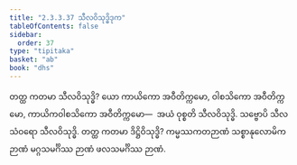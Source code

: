 ```yaml
---
title: "2.3.3.37 သီလဝိသုဒ္ဓိဒုက"
tableOfContents: false
sidebar:
  order: 37
type: "tipitaka"
basket: "ab"
book: "dhs"
---
```



<DynamicBreadcrumb />

<Division number="1372" book="dhs" e="ch" v="29" p="264">

<Paragraph number="2077" book="dhs">
တတ္ထ ကတမာ သီလဝိသုဒ္ဓိ? ယော ကာယိကော အဝီတိက္ကမော, ဝါစသိကော အဝီတိက္ကမော, ကာယိကဝါစသိကော အဝီတိက္ကမော—  အယံ ဝုစ္စတိ သီလဝိသုဒ္ဓိ. သဗ္ဗောပိ သီလသံဝရော သီလဝိသုဒ္ဓိ.
</Paragraph>

</Division>
<Division number="1373" book="dhs" e="ch" v="29" p="264">

<Paragraph number="2078" book="dhs">
တတ္ထ ကတမာ ဒိဋ္ဌိဝိသုဒ္ဓိ? ကမ္မဿကတဉာဏံ သစ္စာနုလောမိကဉာဏံ မဂ္ဂသမင်္ဂိဿ ဉာဏံ ဖလသမင်္ဂိဿ ဉာဏံ.
</Paragraph>
</Division>